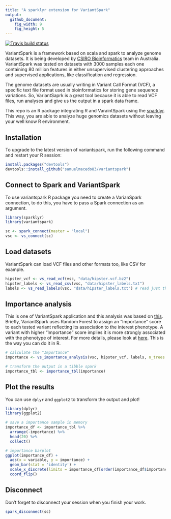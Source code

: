 ```yaml
---
title: "A sparklyr extension for VariantSpark"
output:
  github_document:
    fig_width: 9
    fig_height: 5
---
```


  <!-- badges: start -->
  [![Travis build status](https://travis-ci.org/samuelmacedo83/variantspark.svg?branch=master)](https://travis-ci.org/samuelmacedo83/variantspark)
  <!-- badges: end -->

 VariantSpark is a framework based on scala and spark to analyze genome datasets. It is
being developed by [CSIRO Bioinformatics](https://bioinformatics.csiro.au/) team in Australia. VariantSpark was tested on datasets with 3000 samples each one containing 80 million features in either unsupervised clustering approaches and supervised applications, like classification and regression.

  The genome datasets are usually writing in Variant Call Format (VCF), a specific text file format used in bioinformatics for storing gene sequence variations. So, VariantSaprk is a great tool because it is able to read VCF files, run analyses and give us the output in a spark data frame.

 This repo is an R package integrating R and VaraintSpark using the [sparklyr](https://github.com/rstudio/sparklyr). This way, you are able to analyze huge genomics datasets without leaving your well know R environment. 

## Installation

To upgrade to the latest version of variantspark, run the following command and restart your R session:

```r
install.packages("devtools")
devtools::install_github("samuelmacedo83/variantspark")
```

## Connect to Spark and VariantSpark

  To use variantspark R package you need to create a VarianSpark connection, to do this, you have to pass a Spark connection as an argument. 

```r
library(sparklyr)
library(variantspark)

sc <- spark_connect(master = "local")
vsc <- vs_connect(sc)
```

## Load datasets

  VariantSpark can load VCF files and other formats too, like CSV for example.

```r
hipster_vcf <- vs_read_vcf(vsc, "data/hipster.vcf.bz2")
hipster_labels <- vs_read_csv(vsc, "data/hipster_labels.txt")
labels <- vs_read_labels(vsc, "data/hipster_labels.txt") # read just the label column
```

## Importance analysis

  This is one of VariantSpark application and this analysis was based on [this](https://docs.databricks.com/applications/genomics/variant-spark.html). Briefly,
VariantSpark uses Random Forest to assign an "Importance" score to each tested variant reflecting its association to the interest phenotype. A variant with higher "Importance" score implies it is more strongly associated with the phenotype of interest. For more details, please look at [here](https://variantspark.readthedocs.io/en/latest/overview.html#importance-analysis). This is the way you can do it in R.

```r
# calculate the "Importance"
importance <- vs_importance_analysis(vsc, hipster_vcf, labels, n_trees = 100)

# transform the output in a tibble spark
importance_tbl <- importance_tbl(importance) 
```

## Plot the results

You can use `dplyr` and `ggplot2` to transform the output and plot!

```r
library(dplyr)
library(ggplot2)

# save a importance sample in memory
importance_df <- importance_tbl %>% 
  arrange(-importance) %>% 
  head(20) %>% 
  collect()

# importance barplot
ggplot(importance_df) +
  aes(x = variable, y = importance) + 
  geom_bar(stat = 'identity') +          
  scale_x_discrete(limits = importance_df[order(importance_df$importance), 1]$variable) + 
  coord_flip()
```

## Disconnect

Don't forget to disconnect your session when you finish your work.

```r
spark_disconnect(sc)
```
